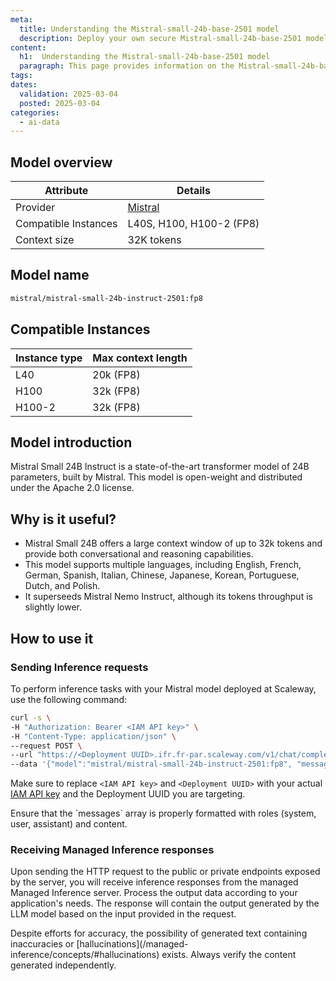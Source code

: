 ```yaml
---
meta:
  title: Understanding the Mistral-small-24b-base-2501 model
  description: Deploy your own secure Mistral-small-24b-base-2501 model with Scaleway Managed Inference. Privacy-focused, fully managed.
content:
  h1:  Understanding the Mistral-small-24b-base-2501 model
  paragraph: This page provides information on the Mistral-small-24b-base-2501 model
tags:
dates:
  validation: 2025-03-04
  posted: 2025-03-04
categories:
  - ai-data
---
```


## Model overview

| Attribute       | Details                            |
|-----------------|------------------------------------|
| Provider        | [Mistral](https://mistral.ai/technology/#models)  |
| Compatible Instances | L40S, H100, H100-2 (FP8) |
| Context size | 32K tokens |

## Model name

```bash
mistral/mistral-small-24b-instruct-2501:fp8
```

## Compatible Instances

| Instance type  | Max context length |
| ------------- |-------------|
| L40      | 20k (FP8) |
| H100      | 32k (FP8) |
| H100-2      | 32k (FP8) |

## Model introduction

Mistral Small 24B Instruct is a state-of-the-art transformer model of 24B parameters, built by Mistral.
This model is open-weight and distributed under the Apache 2.0 license.

## Why is it useful?

- Mistral Small 24B offers a large context window of up to 32k tokens and provide both conversational and reasoning capabilities.
- This model supports multiple languages, including English, French, German, Spanish, Italian, Chinese, Japanese, Korean, Portuguese, Dutch, and Polish.
- It superseeds Mistral Nemo Instruct, although its tokens throughput is slightly lower.

## How to use it

### Sending Inference requests

To perform inference tasks with your Mistral model deployed at Scaleway, use the following command:

```bash
curl -s \
-H "Authorization: Bearer <IAM API key>" \
-H "Content-Type: application/json" \
--request POST \
--url "https://<Deployment UUID>.ifr.fr-par.scaleway.com/v1/chat/completions" \
--data '{"model":"mistral/mistral-small-24b-instruct-2501:fp8", "messages":[{"role": "user","content": "Tell me about Scaleway."}], "top_p": 1, "temperature": 0.7, "stream": false}'
```

Make sure to replace `<IAM API key>` and `<Deployment UUID>` with your actual [IAM API key](/iam/how-to/create-api-keys/) and the Deployment UUID you are targeting.

<Message type="note">
  Ensure that the `messages` array is properly formatted with roles (system, user, assistant) and content.
</Message>

### Receiving Managed Inference responses

Upon sending the HTTP request to the public or private endpoints exposed by the server, you will receive inference responses from the managed Managed Inference server. 
Process the output data according to your application's needs. The response will contain the output generated by the LLM model based on the input provided in the request.

<Message type="note">
  Despite efforts for accuracy, the possibility of generated text containing inaccuracies or [hallucinations](/managed-inference/concepts/#hallucinations) exists. Always verify the content generated independently.
</Message>
